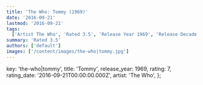 ```yaml
---
title: 'The Who: Tommy (1969)'
date: '2016-09-21'
lastmod: '2016-09-21'
tags:
  ['Artist The Who', 'Rated 3.5', 'Release Year 1969', 'Release Decade 1960']
summary: 'Rated 3.5'
authors: ['default']
images: ['/content/images/the-who|tommy.jpg']
---
```


  key: 'the-who|tommy',
  title: 'Tommy',
  release_year: 1969,
  rating: 7,
  rating_date: '2016-09-21T00:00:00.000Z',
  artist: 'The Who',
};

<MusicRating data={data} />
